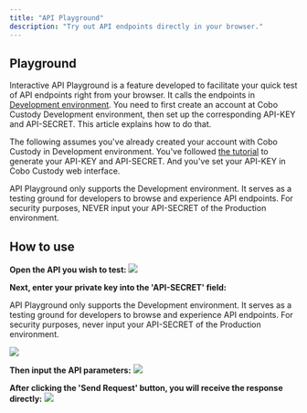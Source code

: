 ```yaml
---
title: "API Playground"
description: "Try out API endpoints directly in your browser."
---
```


## Playground

Interactive API Playground is a feature developed to facilitate your quick test
of API endpoints right from your browser. It calls the endpoints in
[Development environment](https://home.dev.cobo.com/). You need to first
create an account at Cobo Custody Development environment, then set up the
corresponding API-KEY and API-SECRET. This article explains how to do that.

The following assumes you've already created your account with Cobo Custody in
Development environment. You've followed [the tutorial](/get-started/overview/quickstart) to
generate your API-KEY and API-SECRET. And you've set your API-KEY in Cobo
Custody web interface.

<Warning>API Playground only supports the Development environment.
It serves as a testing ground for developers to browse and experience API endpoints.
For security purposes, NEVER input your API-SECRET of the Production environment.</Warning>

## How to use

**Open the API you wish to test:**
<img src="/images/playground1.png" />

**Next, enter your private key into the 'API-SECRET' field:**

<Warning>API Playground only supports the Development environment.
It serves as a testing ground for developers to browse and experience API endpoints.
For security purposes, never input your API-SECRET of the Production environment.</Warning>

<img src="/images/playground2.png" />

**Then input the API parameters:**
<img src="/images/playground3.png" />

**After clicking the 'Send Request' button, you will receive the response directly:**
<img src="/images/playground4.png" />
